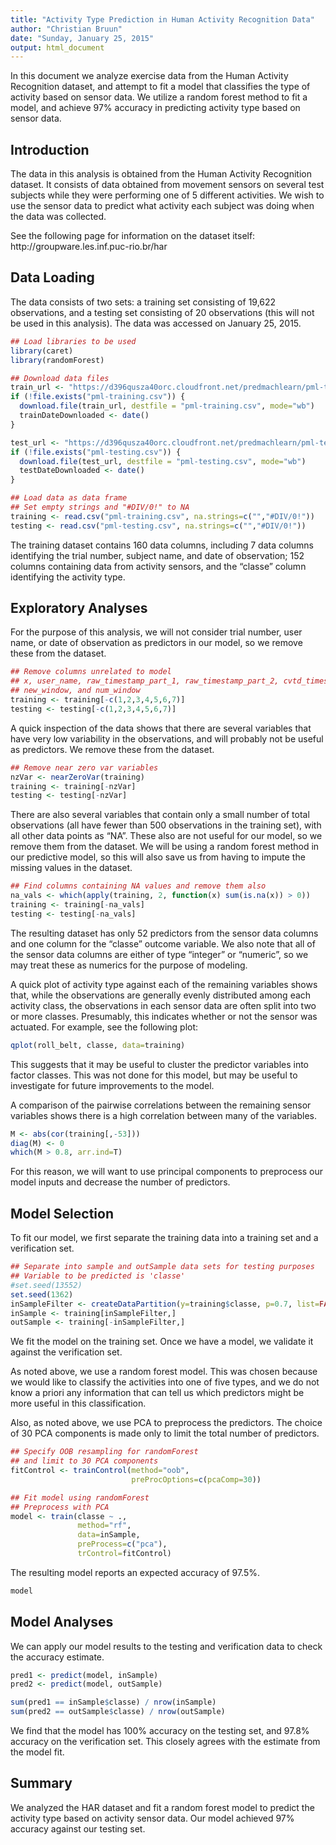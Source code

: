 ```yaml
---
title: "Activity Type Prediction in Human Activity Recognition Data"
author: "Christian Bruun"
date: "Sunday, January 25, 2015"
output: html_document
---
```


In this document we analyze exercise data from the Human Activity Recognition dataset, and attempt to fit a model that classifies the type of activity based on sensor data.  We utilize a random forest method to fit a model, and achieve 97% accuracy in predicting activity type based on sensor data.


## Introduction
The data in this analysis is obtained from the Human Activity Recognition dataset.  It consists of data obtained from movement sensors on several test subjects while they were performing one of 5 different activities.  We wish to use the sensor data to predict what activity each subject was doing when the data was collected.

See the following page for information on the dataset itself: http://groupware.les.inf.puc-rio.br/har


## Data Loading
The data consists of two sets: a training set consisting of 19,622 observations, and a testing set consisting of 20 observations (this will not be used in this analysis).  The data was accessed on January 25, 2015.

```r
## Load libraries to be used
library(caret)
library(randomForest)

## Download data files
train_url <- "https://d396qusza40orc.cloudfront.net/predmachlearn/pml-training.csv"
if (!file.exists("pml-training.csv")) {
  download.file(train_url, destfile = "pml-training.csv", mode="wb")
  trainDateDownloaded <- date()
}

test_url <- "https://d396qusza40orc.cloudfront.net/predmachlearn/pml-testing.csv"
if (!file.exists("pml-testing.csv")) {
  download.file(test_url, destfile = "pml-testing.csv", mode="wb")
  testDateDownloaded <- date()
}

## Load data as data frame
## Set empty strings and "#DIV/0!" to NA
training <- read.csv("pml-training.csv", na.strings=c("","#DIV/0!"))
testing <- read.csv("pml-testing.csv", na.strings=c("","#DIV/0!"))
```

The training dataset contains 160 data columns, including 7 data columns identifying the trial number, subject name, and date of observation; 152 columns containing data from activity sensors, and the "classe" column identifying the activity type.


## Exploratory Analyses
For the purpose of this analysis, we will not consider trial number, user name, or date of observation as predictors in our model, so we remove these from the dataset.

```r
## Remove columns unrelated to model
## x, user_name, raw_timestamp_part_1, raw_timestamp_part_2, cvtd_timestamp,
## new_window, and num_window
training <- training[-c(1,2,3,4,5,6,7)]
testing <- testing[-c(1,2,3,4,5,6,7)]
```

A quick inspection of the data shows that there are several variables that have very low variability in the observations, and will probably not be useful as predictors.  We remove these from the dataset.

```r
## Remove near zero var variables
nzVar <- nearZeroVar(training)
training <- training[-nzVar]
testing <- testing[-nzVar]
```

There are also several variables that contain only a small number of total observations (all have fewer than 500 observations in the training set), with all other data points as "NA".  These also are not useful for our model, so we remove them from the dataset.  We will be using a random forest method in our predictive model, so this will also save us from having to impute the missing values in the dataset.

```r
## Find columns containing NA values and remove them also
na_vals <- which(apply(training, 2, function(x) sum(is.na(x)) > 0))
training <- training[-na_vals]
testing <- testing[-na_vals]
```

The resulting dataset has only 52 predictors from the sensor data columns and one column for the "classe" outcome variable.  We also note that all of the sensor data columns are either of type "integer" or "numeric", so we may treat these as numerics for the purpose of modeling.

A quick plot of activity type against each of the remaining variables shows that, while the observations are generally evenly distributed among each activity class, the observations in each sensor data are often split into two or more classes.  Presumably, this indicates whether or not the sensor was actuated.  For example, see the following plot:

```r
qplot(roll_belt, classe, data=training)
```

This suggests that it may be useful to cluster the predictor variables into factor classes.  This was not done for this model, but may be useful to investigate for future improvements to the model.

A comparison of the pairwise correlations between the remaining sensor variables shows there is a high correlation between many of the variables.

```r
M <- abs(cor(training[,-53]))
diag(M) <- 0
which(M > 0.8, arr.ind=T)
```

For this reason, we will want to use principal components to preprocess our model inputs and decrease the number of predictors.


## Model Selection
To fit our model, we first separate the training data into a training set and a verification set.

```r
## Separate into sample and outSample data sets for testing purposes
## Variable to be predicted is 'classe'
#set.seed(13552)
set.seed(1362)
inSampleFilter <- createDataPartition(y=training$classe, p=0.7, list=FALSE)
inSample <- training[inSampleFilter,]
outSample <- training[-inSampleFilter,]
```

We fit the model on the training set.  Once we have a model, we validate it against the verification set.

As noted above, we use a random forest model.  This was chosen because we would like to classify the activities into one of five types, and we do not know a priori any information that can tell us which predictors might be more useful in this classification.

Also, as noted above, we use PCA to preprocess the predictors.  The choice of 30 PCA components is made only to limit the total number of predictors.

```r
## Specify OOB resampling for randomForest
## and limit to 30 PCA components 
fitControl <- trainControl(method="oob",
                           preProcOptions=c(pcaComp=30))

## Fit model using randomForest
## Preprocess with PCA
model <- train(classe ~ .,
               method="rf", 
               data=inSample,
               preProcess=c("pca"),
               trControl=fitControl)
```

The resulting model reports an expected accuracy of 97.5%.

```r
model
```


## Model Analyses
We can apply our model results to the testing and verification data to check the accuracy estimate.

```r
pred1 <- predict(model, inSample)
pred2 <- predict(model, outSample)

sum(pred1 == inSample$classe) / nrow(inSample)
sum(pred2 == outSample$classe) / nrow(outSample)
```

We find that the model has 100% accuracy on the testing set, and 97.8% accuracy on the verification set.  This closely agrees with the estimate from the model fit.


## Summary
We analyzed the HAR dataset and fit a random forest model to predict the activity type based on activity sensor data.  Our model achieved 97% accuracy against our testing set.
